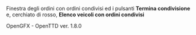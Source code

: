 
Finestra degli ordini con ordini condivisi ed i pulsanti '''Termina condivisione''' e, cerchiato di rosso, '''Elenco veicoli con ordini condivisi'''

OpenGFX - OpenTTD ver. 1.8.0